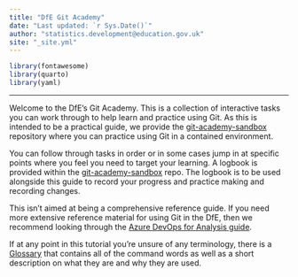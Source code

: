 ```yaml
---
title: "DfE Git Academy"
date: "Last updated: `r Sys.Date()`"
author: "statistics.development@education.gov.uk"
site: "_site.yml"
---
```


```r
library(fontawesome)
library(quarto)
library(yaml)
```

---

Welcome to the DfE's Git Academy. This is a collection of interactive tasks you 
can work through to help learn and practice using Git. As this is intended to be
a practical guide, we provide the 
[git-academy-sandbox](https://github.com/dfe-analytical-services/git-academy-sandbox) 
repository where you can practice using Git in a contained environment. 

You can follow through tasks in order or in some cases jump in at specific points 
where you feel you need to target your learning. A logbook is provided within the 
[git-academy-sandbox](https://github.com/dfe-analytical-services/git-academy-sandbox)
repo. The logbook is to be used alongside this guide to record your progress and practice 
making and recording changes.

:::: {.callout-note}
This isn't aimed at being a comprehensive reference guide. If you need more extensive
reference material for using Git in the DfE, then we recommend looking through
the 
[Azure DevOps for Analysis guide](https://dfe-analytical-services.github.io/azure-devops-for-analysis/).
::::

If at any point in this tutorial you're unsure of any terminology, there is a 
[Glossary](https://dfe-analytical-services.github.io/git-academy/glossary.html)
that contains all of the command words as well as a short description on what
they are and why they are used.